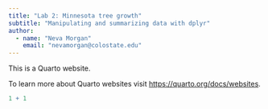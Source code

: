 ```yaml
---
title: "Lab 2: Minnesota tree growth"
subtitle: "Manipulating and summarizing data with dplyr"
author:
  - name: "Neva Morgan"
    email: "nevamorgan@colostate.edu"
---
```


This is a Quarto website.

To learn more about Quarto websites visit <https://quarto.org/docs/websites>.

```r
1 + 1
```
